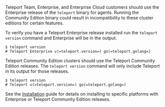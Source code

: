 Teleport Team, Enterprise, and Enterprise Cloud customers should use the Enterprise release of the 
`teleport` binary for agents. Running the Community Edition binary could result in
incompatibility to these cluster editions for certain features.

To verify you have a Teleport Enterprise release installed run the `teleport version`
command and Enterprise will be in the output.

```code
$ teleport version
# Teleport Enterprise v(=teleport.version=) go(=teleport.golang=)
```

Teleport Community Edition clusters should use the Teleport Community Edition releases. The `teleport version`
command will only include Teleport in its output for those releases.

```code
$ teleport version
# Teleport v(=teleport.version=) go(=teleport.golang=)
```

See the [Installation](../installation.mdx) guide for details on installing to specific platforms
with Enterprise or Teleport Community Edition releases. 
